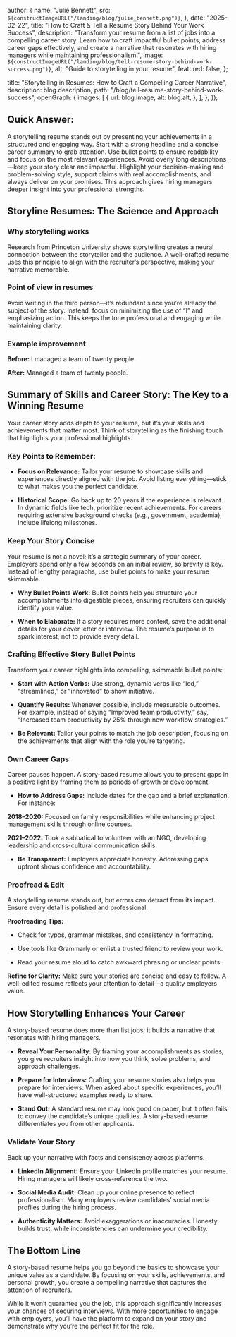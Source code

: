 
  author: {
    name: "Julie Bennett",
    src: `${constructImageURL("/landing/blog/julie_bennett.png")}`,
  },
  date: "2025-02-22",
  title: "How to Craft & Tell a Resume Story Behind Your Work Success",
  description:
    "Transform your resume from a list of jobs into a compelling career story. Learn how to craft impactful bullet points, address career gaps effectively, and create a narrative that resonates with hiring managers while maintaining professionalism.",
  image: `${constructImageURL("/landing/blog/tell-resume-story-behind-work-success.png")}`,
  alt: "Guide to storytelling in your resume",
  featured: false,
};

  title: "Storytelling in Resumes: How to Craft a Compelling Career Narrative",
  description: blog.description,
  path: "/blog/tell-resume-story-behind-work-success",
  openGraph: {
    images: [
      {
        url: blog.image,
        alt: blog.alt,
      },
    ],
  },
});


## Quick Answer:

A storytelling resume stands out by presenting your achievements in a structured and engaging way. Start with a strong headline and a concise career summary to grab attention. Use bullet points to ensure readability and focus on the most relevant experiences. Avoid overly long descriptions—keep your story clear and impactful. Highlight your decision-making and problem-solving style, support claims with real accomplishments, and always deliver on your promises. This approach gives hiring managers deeper insight into your professional strengths.

## Storyline Resumes: The Science and Approach

### Why storytelling works

Research from Princeton University shows storytelling creates a neural connection between the storyteller and the audience. A well-crafted resume uses this principle to align with the recruiter’s perspective, making your narrative memorable.

### Point of view in resumes

Avoid writing in the third person—it’s redundant since you’re already the subject of the story. Instead, focus on minimizing the use of “I” and emphasizing action. This keeps the tone professional and engaging while maintaining clarity.

### Example improvement

**Before:** I managed a team of twenty people.

**After:** Managed a team of twenty people.

## Summary of Skills and Career Story: The Key to a Winning Resume

Your career story adds depth to your resume, but it’s your skills and achievements that matter most. Think of storytelling as the finishing touch that highlights your professional highlights.

### Key Points to Remember:

- **Focus on Relevance:** Tailor your resume to showcase skills and experiences directly aligned with the job. Avoid listing everything—stick to what makes you the perfect candidate.

- **Historical Scope:** Go back up to 20 years if the experience is relevant. In dynamic fields like tech, prioritize recent achievements. For careers requiring extensive background checks (e.g., government, academia), include lifelong milestones.

### Keep Your Story Concise

Your resume is not a novel; it’s a strategic summary of your career. Employers spend only a few seconds on an initial review, so brevity is key. Instead of lengthy paragraphs, use bullet points to make your resume skimmable.

- **Why Bullet Points Work:** Bullet points help you structure your accomplishments into digestible pieces, ensuring recruiters can quickly identify your value.

- **When to Elaborate:** If a story requires more context, save the additional details for your cover letter or interview. The resume’s purpose is to spark interest, not to provide every detail.

### Crafting Effective Story Bullet Points

Transform your career highlights into compelling, skimmable bullet points:

- **Start with Action Verbs:** Use strong, dynamic verbs like “led,” “streamlined,” or “innovated” to show initiative.

- **Quantify Results:** Whenever possible, include measurable outcomes. For example, instead of saying “Improved team productivity,” say, “Increased team productivity by 25% through new workflow strategies.”

- **Be Relevant:** Tailor your points to match the job description, focusing on the achievements that align with the role you’re targeting.

### Own Career Gaps

Career pauses happen. A story-based resume allows you to present gaps in a positive light by framing them as periods of growth or development.

- **How to Address Gaps:** Include dates for the gap and a brief explanation. For instance:

**2018–2020:** Focused on family responsibilities while enhancing project management skills through online courses.

**2021–2022:** Took a sabbatical to volunteer with an NGO, developing leadership and cross-cultural communication skills.

- **Be Transparent:** Employers appreciate honesty. Addressing gaps upfront shows confidence and accountability.

### Proofread & Edit

A storytelling resume stands out, but errors can detract from its impact. Ensure every detail is polished and professional.

**Proofreading Tips:**

- Check for typos, grammar mistakes, and consistency in formatting.

- Use tools like Grammarly or enlist a trusted friend to review your work.

- Read your resume aloud to catch awkward phrasing or unclear points.

**Refine for Clarity:** Make sure your stories are concise and easy to follow. A well-edited resume reflects your attention to detail—a quality employers value.

## How Storytelling Enhances Your Career

A story-based resume does more than list jobs; it builds a narrative that resonates with hiring managers.

- **Reveal Your Personality:** By framing your accomplishments as stories, you give recruiters insight into how you think, solve problems, and approach challenges.

- **Prepare for Interviews:** Crafting your resume stories also helps you prepare for interviews. When asked about specific experiences, you’ll have well-structured examples ready to share.

- **Stand Out:** A standard resume may look good on paper, but it often fails to convey the candidate’s unique qualities. A story-based resume differentiates you from other applicants.

### Validate Your Story

Back up your narrative with facts and consistency across platforms.

- **LinkedIn Alignment:** Ensure your LinkedIn profile matches your resume. Hiring managers will likely cross-reference the two.

- **Social Media Audit:** Clean up your online presence to reflect professionalism. Many employers review candidates’ social media profiles during the hiring process.

- **Authenticity Matters:** Avoid exaggerations or inaccuracies. Honesty builds trust, while inconsistencies can undermine your credibility.

## The Bottom Line

A story-based resume helps you go beyond the basics to showcase your unique value as a candidate. By focusing on your skills, achievements, and personal growth, you create a compelling narrative that captures the attention of recruiters.

While it won’t guarantee you the job, this approach significantly increases your chances of securing interviews. With more opportunities to engage with employers, you’ll have the platform to expand on your story and demonstrate why you’re the perfect fit for the role.
